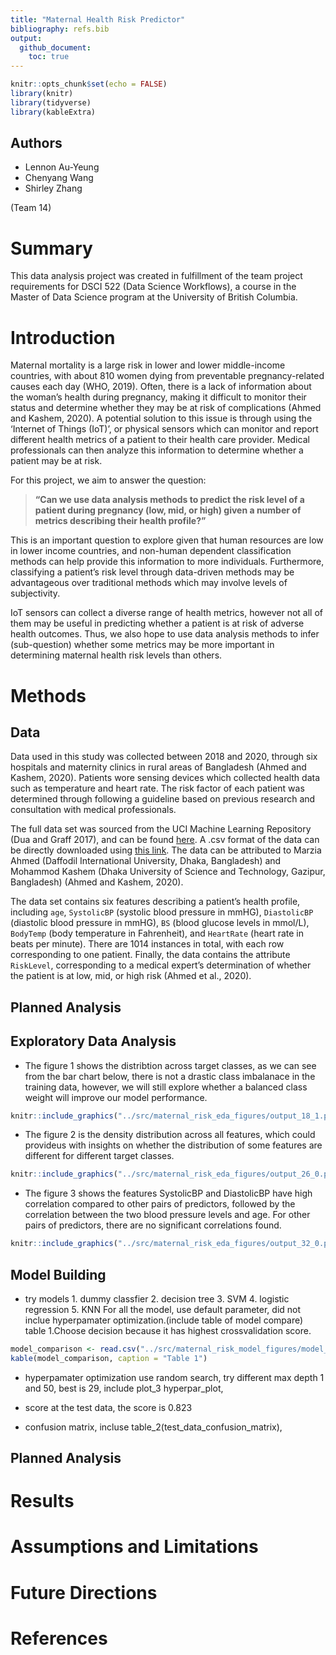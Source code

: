 ```yaml
---
title: "Maternal Health Risk Predictor"
bibliography: refs.bib
output: 
  github_document:
    toc: true
---
```



```r
knitr::opts_chunk$set(echo = FALSE)
library(knitr)
library(tidyverse)
library(kableExtra)
```

## Authors

- Lennon Au-Yeung
- Chenyang Wang
- Shirley Zhang

(Team 14) 

# Summary

This data analysis project was created in fulfillment of the team project requirements for DSCI 522 (Data Science Workflows), a course in the Master of Data Science program at the University of British Columbia.

# Introduction

Maternal mortality is a large risk in lower and lower middle-income countries, with about 810 women dying from preventable pregnancy-related causes each day (WHO, 2019). Often, there is a lack of information about the woman's health during pregnancy, making it difficult to monitor their status and determine whether they may be at risk of complications (Ahmed and Kashem, 2020). A potential solution to this issue is through using the 'Internet of Things (IoT)', or physical sensors which can monitor and report different health metrics of a patient to their health care provider. Medical professionals can then analyze this information to determine whether a patient may be at risk. 

For this project, we aim to answer the question: 

> **"Can we use data analysis methods to predict the risk level of a patient during pregnancy (low, mid, or high) given a number of metrics describing their health profile?"** 

This is an important question to explore given that human resources are low in lower income countries, and non-human dependent classification methods can help provide this information to more individuals. Furthermore, classifying a patient's risk level through data-driven methods may be advantageous over traditional methods which may involve levels of subjectivity. 

IoT sensors can collect a diverse range of health metrics, however not all of them may be useful in predicting whether a patient is at risk of adverse health outcomes. Thus, we also hope to use data analysis methods to infer (sub-question) whether some metrics may be more important in determining maternal health risk levels than others. 

# Methods 

## Data 

Data used in this study was collected between 2018 and 2020, through six hospitals and maternity clinics in rural areas of Bangladesh (Ahmed and Kashem, 2020). Patients wore sensing devices which collected health data such as temperature and heart rate. The risk factor of each patient was determined through following a guideline based on previous research and consultation with medical professionals. 

The full data set was sourced from the UCI Machine Learning Repository (Dua and Graff 2017), and can be found [here](https://archive.ics.uci.edu/ml/datasets/Maternal+Health+Risk+Data+Set). A .csv format of the data can be directly downloaded using [this link](https://archive.ics.uci.edu/ml/machine-learning-databases/00639/Maternal%20Health%20Risk%20Data%20Set.csv). The data can be attributed to Marzia Ahmed (Daffodil International University, Dhaka, Bangladesh) and Mohammod Kashem (Dhaka University of Science and Technology, Gazipur, Bangladesh) (Ahmed and Kashem, 2020).  

The data set contains six features describing a patient's health profile, including `age`, `SystolicBP` (systolic blood pressure in mmHG), `DiastolicBP` (diastolic blood pressure in mmHG), `BS` (blood glucose levels in mmol/L), `BodyTemp` (body temperature in Fahrenheit), and `HeartRate` (heart rate in beats per minute). There are 1014 instances in total, with each row corresponding to one patient. Finally, the data contains the attribute `RiskLevel`, corresponding to a medical expert's determination of whether the patient is at low, mid, or high risk (Ahmed et al., 2020). 

## Planned Analysis

## Exploratory Data Analysis 
- The figure 1 shows the distribtion across target classes, as we can see from the bar chart below, there is not a  drastic class imbalanace in the training data, however, we will still explore whether a balanced class weight will improve our model performance.

```r
knitr::include_graphics("../src/maternal_risk_eda_figures/output_18_1.png")
```


- The figure 2 is the density distribution across all features, which could provideus with insights on whether the distribution of some features are different for different target classes. 

```r
knitr::include_graphics("../src/maternal_risk_eda_figures/output_26_0.png")
```
- The figure 3 shows the features SystolicBP and DiastolicBP have high correlation compared to other pairs of predictors, followed by the correlation between the two blood pressure levels and age. For other pairs of predictors, there are no significant correlations found.

```r
knitr::include_graphics("../src/maternal_risk_eda_figures/output_32_0.png")
```

## Model Building
- try models 1. dummy classfier 2. decision tree 3. SVM 4. logistic regression 5. KNN
For all the model, use default parameter, did not inclue hyperpamater optimization.(include table of model compare) table 1.Choose decision because it has highest crossvalidation score.
```r
model_comparison <- read.csv("../src/maternal_risk_model_figures/model_comparison_table.csv", row.names=1, heade=TRUE)
kable(model_comparison, caption = "Table 1")
```

- hyperpamater optimization
use random search, try different max depth 1 and 50, best is 29, include plot_3 hyperpar_plot,

- score at the test data, the score is 0.823

- confusion matrix, incluse table_2(test_data_confusion_matrix),

## Planned Analysis

# Results

# Assumptions and Limitations

# Future Directions


# References